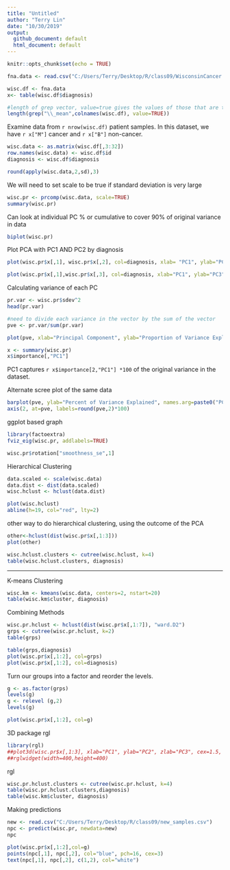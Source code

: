 ```yaml
---
title: "Untitled"
author: "Terry Lin"
date: "10/30/2019"
output:
  github_document: default
  html_document: default
---
```


```r
knitr::opts_chunk$set(echo = TRUE)
```
```r
fna.data <- read.csv("C:/Users/Terry/Desktop/R/class09/WisconsinCancer.csv")

wisc.df <- fna.data
x<- table(wisc.df$diagnosis)

#length of grep vector, value=true gives the values of those that are true
length(grep("\\_mean",colnames(wisc.df), value=TRUE))
```
Examine data from `r nrow(wisc.df)` patient samples.
In this dataset, we have `r x["M"]` cancer and `r x["B"]` non-cancer.

```r
wisc.data <- as.matrix(wisc.df[,3:32])
row.names(wisc.data) <- wisc.df$id
diagnosis <- wisc.df$diagnosis
```

```r

round(apply(wisc.data,2,sd),3)
```

We will need to set scale to be true if standard deviation is very large

```r
wisc.pr <- prcomp(wisc.data, scale=TRUE)
summary(wisc.pr)
```
Can look at individual PC % or cumulative to cover 90% of original variance in data

```r
biplot(wisc.pr)
```


Plot PCA with PC1 AND PC2 by diagnosis
```r
plot(wisc.pr$x[,1], wisc.pr$x[,2], col=diagnosis, xlab= "PC1", ylab="PC2")
```


```r
plot(wisc.pr$x[,1],wisc.pr$x[,3], col=diagnosis, xlab="PC1", ylab="PC3")
```

Calculating variance of each PC
```r
pr.var <- wisc.pr$sdev^2
head(pr.var)

#need to divide each variance in the vector by the sum of the vector
pve <- pr.var/sum(pr.var)

plot(pve, xlab="Principal Component", ylab="Proportion of Variance Explained", ylim= c(0,1), type= "o")
```


```r
x <- summary(wisc.pr)
x$importance[,"PC1"]
```

PC1 captures `r x$importance[2,"PC1"] *100` of the original variance in the dataset.



Alternate scree plot of the same data
```r
barplot(pve, ylab="Percent of Variance Explained", names.arg=paste0("PC", 1:length(pve)), las=2, axes=FALSE)
axis(2, at=pve, labels=round(pve,2)*100)
```
ggplot based graph
```r
library(factoextra)
fviz_eig(wisc.pr, addlabels=TRUE)
```


```r
wisc.pr$rotation["smoothness_se",1]
```



Hierarchical Clustering

```r
data.scaled <- scale(wisc.data)
data.dist <- dist(data.scaled)
wisc.hclust <- hclust(data.dist)

plot(wisc.hclust)
abline(h=19, col="red", lty=2)
```


other way to do hierarchical clustering, using the outcome of the PCA 

```r
other<-hclust(dist(wisc.pr$x[,1:3]))
plot(other)

```


```r
wisc.hclust.clusters <- cutree(wisc.hclust, k=4)
table(wisc.hclust.clusters, diagnosis)
```

___________________________________________________________________________________

K-means Clustering

```r
wisc.km <- kmeans(wisc.data, centers=2, nstart=20)
table(wisc.km$cluster, diagnosis)
```


Combining Methods

```r
wisc.pr.hclust <- hclust(dist(wisc.pr$x[,1:7]), "ward.D2")
grps <- cutree(wisc.pr.hclust, k=2)
table(grps)
```

```r
table(grps,diagnosis)
plot(wisc.pr$x[,1:2], col=grps)
plot(wisc.pr$x[,1:2], col=diagnosis)
```

Turn our groups into a factor and reorder the levels.
```r
g <- as.factor(grps)
levels(g)
g <- relevel (g,2)
levels(g)

plot(wisc.pr$x[,1:2], col=g)
```

3D package rgl

```r
library(rgl)
##plot3d(wisc.pr$x[,1:3], xlab="PC1", ylab="PC2", zlab="PC3", cex=1.5, size=1, type="s", col=grps)
##rglwidget(width=400,height=400)
```
rgl


```r
wisc.pr.hclust.clusters <- cutree(wisc.pr.hclust, k=4)
table(wisc.pr.hclust.clusters,diagnosis)
table(wisc.km$cluster, diagnosis)

```




Making predictions

```r
new <- read.csv("C:/Users/Terry/Desktop/R/class09/new_samples.csv")
npc <- predict(wisc.pr, newdata=new)
npc

plot(wisc.pr$x[,1:2],col=g)
points(npc[,1], npc[,2], col="blue", pch=16, cex=3)
text(npc[,1], npc[,2], c(1,2), col="white")
```






